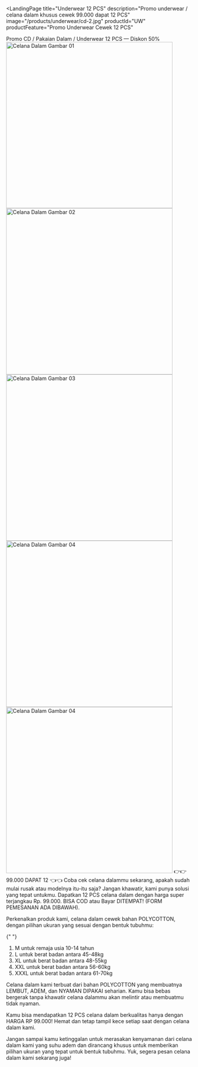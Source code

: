
<LandingPage
  title="Underwear 12 PCS"
  description="Promo underwear / celana dalam khusus cewek 99.000 dapat 12 PCS"
  image="/products/underwear/cd-2.jpg"
  productId="UW"
  productFeature="Promo Underwear Cewek 12 PCS"
>

<Fragment slot="headline">
  Promo CD /<span class="sm:block lg:hidden"></span>
  Pakaian Dalam /<span class="sm:block lg:hidden"></span>
  Underwear
</Fragment>

<Fragment slot="subheadline">
  12 PCS &mdash; Diskon <span class="text-rose-600">50%</span>
</Fragment>

<Fragment slot="image-1">
  <Image
    format="webp"
    src="/products/underwear/cd-1.jpg"
    width="450"
    height="450"
    quality={99}
    alt="Celana Dalam Gambar 01"
  />
  <Image
    format="webp"
    src="/products/underwear/cd-2.jpg"
    width="450"
    height="450"
    quality={99}
    alt="Celana Dalam Gambar 02"
  />
  <Image
    format="webp"
    src="/products/underwear/cd-3.jpg"
    width="450"
    height="450"
    quality={99}
    alt="Celana Dalam Gambar 03"
  />
</Fragment>

<Fragment slot="image-2">
  <Image
    format="webp"
    src="/products/underwear/cd-4.jpg"
    width="450"
    height="450"
    quality={99}
    alt="Celana Dalam Gambar 04"
  />
  <Image
    format="webp"
    src="/products/underwear/cd-5.jpg"
    width="450"
    height="450"
    quality={99}
    alt="Celana Dalam Gambar 04"
  />
</Fragment>

<Fragment slot="promo">
  <span class="hidden lg:inline">👉👉</span>
  99.000 DAPAT 12
  <span class="hidden lg:inline">👈👈</span>
</Fragment>

<Fragment slot="article">
  Coba cek celana dalammu sekarang, apakah sudah mulai rusak atau modelnya itu-itu saja? Jangan khawatir, kami punya solusi yang tepat untukmu. Dapatkan 12 PCS celana dalam dengan harga super terjangkau <span class="underline font-bold text-red-700" >Rp. 99.000. BISA COD atau Bayar DITEMPAT!</span > (FORM PEMESANAN ADA DIBAWAH).

Perkenalkan produk kami, celana dalam cewek bahan <span class="underline font-bold text-red-700">POLYCOTTON</span >, dengan pilihan ukuran yang sesuai dengan bentuk tubuhmu:

{" "}

<ol class="list-disc pl-4">
  <li>M untuk remaja usia 10-14 tahun</li>
  <li>L untuk berat badan antara 45-48kg</li>
  <li>XL untuk berat badan antara 48-55kg</li>
  <li>XXL untuk berat badan antara 56-60kg</li>
  <li>XXXL untuk berat badan antara 61-70kg</li>
</ol>

Celana dalam kami terbuat dari bahan <span class="underline font-bold text-red-700">POLYCOTTON</span > yang membuatnya <span class="underline font-bold text-red-700" >LEMBUT, ADEM, dan NYAMAN DIPAKAI</span > seharian. Kamu bisa bebas bergerak tanpa khawatir celana dalammu akan melintir atau membuatmu tidak nyaman.

Kamu bisa mendapatkan 12 PCS celana dalam berkualitas hanya dengan HARGA RP 99.000! Hemat dan tetap tampil kece setiap saat dengan celana dalam kami.

Jangan sampai kamu ketinggalan untuk merasakan kenyamanan dari celana dalam kami yang suhu adem dan dirancang khusus untuk memberikan pilihan ukuran yang tepat untuk bentuk tubuhmu. Yuk, segera pesan celana dalam kami sekarang juga!

</Fragment>
</LandingPage>
